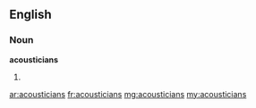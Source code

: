 ==English==

===Noun===
'''acousticians'''

# {{plural of|[[acoustician]]}}

[[ar:acousticians]]
[[fr:acousticians]]
[[mg:acousticians]]
[[my:acousticians]]